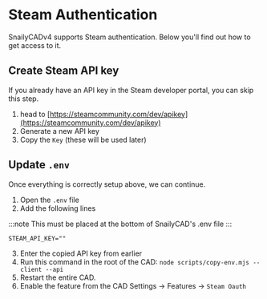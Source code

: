 # Steam Authentication

SnailyCADv4 supports Steam authentication. Below you'll find out how to get access to it.

## Create Steam API key

If you already have an API key in the Steam developer portal, you can skip this step.

1. head to [https://steamcommunity.com/dev/apikey](https://steamcommunity.com/dev/apikey)
2. Generate a new API key
3. Copy the `Key` (these will be used later)

## Update `.env`

Once everything is correctly setup above, we can continue.

1. Open the `.env` file
2. Add the following lines

:::note
This must be placed at the bottom of SnailyCAD's .env file
:::

```txt
STEAM_API_KEY=""
```

3. Enter the copied API key from earlier
4. Run this command in the root of the CAD: `node scripts/copy-env.mjs --client --api`
5. Restart the entire CAD.
6. Enable the feature from the CAD Settings -> Features -> `Steam Oauth`
